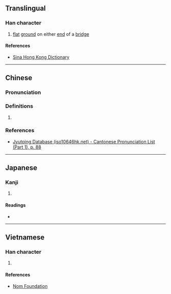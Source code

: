 {{character info}}
{{character info|0x2F854}}
==Translingual==

===Han character===
{{Han char|rn=32|rad=土|as=08|sn=11|four=47113|canj=GNAI,GNUI|ids=⿰土兔}}

# [[flat]] [[ground]] on either [[end]] of a [[bridge]]

====References====
* [http://dictionary.sina.com.hk/p/word/%D4%CB Sina Hong Kong Dictionary]
{{Han ref|kx=0232.181|dkj=05232|hdz=10456.010|uh=580D|ud=22541|bh=D4CB|bd=54475}}
{{Han ref|uh=2F854}}

----

==Chinese==
{{zh-forms}}

===Pronunciation===
{{zh-pron
|m=tù
|c=tou3
|mc=y
|oc=y
|cat=
}}

===Definitions===
{{zh-hanzi}}

# {{rfdef|zh|sort=土08}}

===References===
* [http://www.iso10646hk.net/jp/document/download.jsp Jyutping Database (iso10646hk.net) - Cantonese Pronunciation List (Part 1), p. 88]

----

==Japanese==

===Kanji===
{{ja-kanji|grade=|rs=土08}}

# {{rfdef|ja|sort=土08}}

====Readings====
* {{ja-readings|on=[[と]] (to)|kun=}}

----

==Vietnamese==

===Han character===
{{vi-readings|reading=thỏ|rs=土08}}

# {{rfdef|vi|sort=土08}}

====References====
* [http://nomfoundation.org/common/nom_details.php?codepoint=580d Nom Foundation]